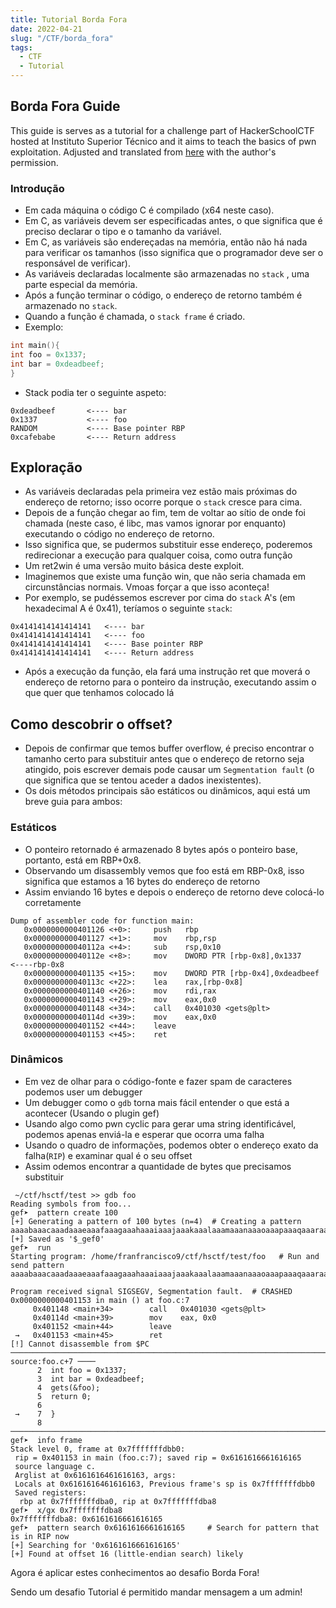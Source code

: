 ```yaml
---
title: Tutorial Borda Fora
date: 2022-04-21
slug: "/CTF/borda_fora"
tags:
  - CTF
  - Tutorial
---
```

## Borda Fora Guide
This guide is serves as a tutorial for a challenge part of HackerSchoolCTF hosted at Instituto Superior Técnico and it aims to teach the basics of pwn exploitation.
Adjusted and translated from [here](https://github.com/idekctf/idekctf.github.io/blob/main/Resources/re2win.md) with the author's permission.

### Introdução
- Em cada máquina o código C é compilado (x64 neste caso).
- Em C, as variáveis devem ser especificadas antes, o que significa que é preciso declarar o tipo e o tamanho da variável.
- Em C, as variáveis são endereçadas na memória, então não há nada para verificar os tamanhos (isso significa que o programador deve ser o responsável de verificar).
- As variáveis declaradas localmente são armazenadas no `stack` , uma parte especial da memória.
- Após a função terminar o código, o endereço de retorno também é armazenado no `stack`.
- Quando a função é chamada, o `stack frame` é criado.
- Exemplo:
```c
int main(){
int foo = 0x1337;
int bar = 0xdeadbeef; 
}
```
- Stack podia ter o seguinte aspeto:
```
0xdeadbeef       <---- bar
0x1337           <---- foo 
RANDOM           <---- Base pointer RBP
0xcafebabe       <---- Return address
```
## Exploração
- As variáveis declaradas pela primeira vez estão mais próximas do endereço de retorno; isso ocorre porque o `stack` cresce para cima.
- Depois de a função chegar ao fim, tem de voltar ao sítio de onde foi chamada (neste caso, é libc, mas vamos ignorar por enquanto) executando o código no endereço de retorno.
- Isso significa que, se pudermos substituir esse endereço, poderemos redirecionar a execução para qualquer coisa, como outra função
- Um ret2win é uma versão muito básica deste exploit.
- Imaginemos que existe uma função win, que não seria chamada em circunstâncias normais. Vmoas forçar a que isso aconteça!
- Por exemplo, se pudéssemos escrever por cima do `stack` A's (em hexadecimal A é 0x41), teríamos o seguinte `stack`:
```
0x4141414141414141   <---- bar
0x4141414141414141   <---- foo 
0x4141414141414141   <---- Base pointer RBP
0x4141414141414141   <---- Return address
```
- Após a execução da função, ela fará uma instrução ret que moverá o endereço de retorno para o ponteiro da instrução, executando assim o que quer que tenhamos colocado lá

## Como descobrir o offset?
- Depois de confirmar que temos buffer overflow, é preciso encontrar o tamanho certo para substituir antes que o endereço de retorno seja atingido, pois escrever demais pode causar um `Segmentation fault` (o que significa que se tentou aceder a dados inexistentes).
- Os dois métodos principais são estáticos ou dinâmicos, aqui está um breve guia para ambos:
### Estáticos
- O ponteiro retornado é armazenado 8 bytes após o ponteiro base, portanto, está em RBP+0x8.
- Observando um disassembly vemos que foo está em RBP-0x8, isso significa que estamos a 16 bytes do endereço de retorno
- Assim enviando 16 bytes e depois o endereço de retorno deve colocá-lo corretamente
```
Dump of assembler code for function main:
   0x0000000000401126 <+0>:     push   rbp
   0x0000000000401127 <+1>:     mov    rbp,rsp
   0x000000000040112a <+4>:     sub    rsp,0x10
   0x000000000040112e <+8>:     mov    DWORD PTR [rbp-0x8],0x1337     <----rbp-0x8
   0x0000000000401135 <+15>:    mov    DWORD PTR [rbp-0x4],0xdeadbeef
   0x000000000040113c <+22>:    lea    rax,[rbp-0x8]
   0x0000000000401140 <+26>:    mov    rdi,rax
   0x0000000000401143 <+29>:    mov    eax,0x0
   0x0000000000401148 <+34>:    call   0x401030 <gets@plt>
   0x000000000040114d <+39>:    mov    eax,0x0
   0x0000000000401152 <+44>:    leave
   0x0000000000401153 <+45>:    ret
```


### Dinâmicos
- Em vez de olhar para o código-fonte e fazer spam de caracteres podemos user um debugger
- Um debugger como o `gdb` torna mais fácil entender o que está a acontecer (Usando o plugin gef)
- Usando algo como pwn cyclic para gerar uma string identificável, podemos apenas enviá-la e esperar que ocorra uma falha
- Usando o quadro de informações, podemos obter o endereço exato da falha(`RIP`) e examinar qual é o seu offset
- Assim odemos encontrar a quantidade de bytes que precisamos substituir


```
 ~/ctf/hsctf/test >> gdb foo
Reading symbols from foo...
gef➤  pattern create 100   
[+] Generating a pattern of 100 bytes (n=4)  # Creating a pattern
aaaabaaacaaadaaaeaaafaaagaaahaaaiaaajaaakaaalaaamaaanaaaoaaapaaaqaaaraaasaaataaauaaavaaawaaaxaaayaaa
[+] Saved as '$_gef0'
gef➤  run
Starting program: /home/franfrancisco9/ctf/hsctf/test/foo   # Run and send pattern
aaaabaaacaaadaaaeaaafaaagaaahaaaiaaajaaakaaalaaamaaanaaaoaaapaaaqaaaraaasaaataaauaaavaaawaaaxaaayaaa

Program received signal SIGSEGV, Segmentation fault.  # CRASHED
0x0000000000401153 in main () at foo.c:7
     0x401148 <main+34>        call   0x401030 <gets@plt>
     0x40114d <main+39>        mov    eax, 0x0
     0x401152 <main+44>        leave
 →   0x401153 <main+45>        ret
[!] Cannot disassemble from $PC
──────────────────────────────────────────────────────────────────────────────────────────────────────────────────── source:foo.c+7 ────
      2  int foo = 0x1337;
      3  int bar = 0xdeadbeef;
      4  gets(&foo);
      5  return 0;
      6
 →    7  }
      8
────────────────────────────────────────────────────────────────────────────────────────────────────────────────────────────────────────
gef➤  info frame
Stack level 0, frame at 0x7fffffffdbb0:
 rip = 0x401153 in main (foo.c:7); saved rip = 0x6161616661616165
 source language c.
 Arglist at 0x6161616461616163, args:
 Locals at 0x6161616461616163, Previous frame's sp is 0x7fffffffdbb0
 Saved registers:
  rbp at 0x7fffffffdba0, rip at 0x7fffffffdba8
gef➤  x/gx 0x7fffffffdba8
0x7fffffffdba8: 0x6161616661616165
gef➤  pattern search 0x6161616661616165     # Search for pattern that is in RIP now
[+] Searching for '0x6161616661616165'
[+] Found at offset 16 (little-endian search) likely
```

Agora é aplicar estes conhecimentos ao desafio Borda Fora!

Sendo um desafio Tutorial é permitido mandar mensagem a um admin!
